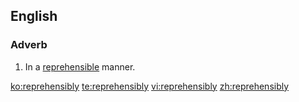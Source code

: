 ==English==

===Adverb===
{{en-adv}}

# In a [[reprehensible]] manner.

[[ko:reprehensibly]]
[[te:reprehensibly]]
[[vi:reprehensibly]]
[[zh:reprehensibly]]